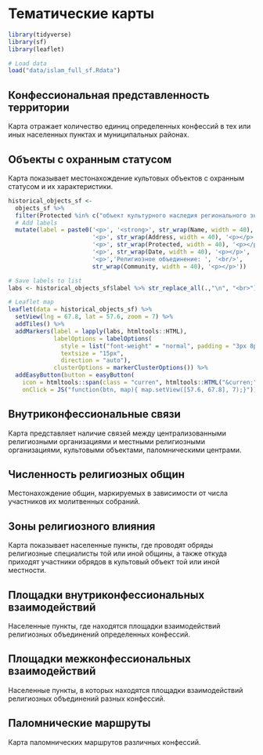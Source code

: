 # Тематические карты {#thematic-maps}

```r
library(tidyverse)
library(sf)
library(leaflet)

# Load data
load("data/islam_full_sf.Rdata")

```

## Конфессиональная представленность территории

Карта отражает количество единиц определенных конфессий в тех или иных населенных пунктах и муниципальных районах. 

## Объекты с охранным статусом

Карта показывает местонахождение культовых объектов с охранным статусом и их характеристики.

```r

historical_objects_sf <- 
  objects_sf %>% 
  filter(Protected %in% c("объект культурного наследия регионального значения")) %>% 
  # Add labels
  mutate(label = paste0('<p>', '<strong>', str_wrap(Name, width = 40), '</strong>', '<p></p>',
                        '<p>', str_wrap(Address, width = 40), '<p></p>',
                        '<p>', str_wrap(Protected, width = 40), '<p></p>',
                        '<p>', str_wrap(Date, width = 40), '<p></p>',
                        '<p>','Религиозное объединение: ', '<br/>', 
                        str_wrap(Community, width = 40), '<p></p>'))

# Save labels to list
labs <- historical_objects_sf$label %>% str_replace_all(.,"\n", "<br>") %>% as.list()

# Leaflet map
leaflet(data = historical_objects_sf) %>% 
  setView(lng = 67.8, lat = 57.6, zoom = 7) %>% 
  addTiles() %>% 
  addMarkers(label = lapply(labs, htmltools::HTML), 
             labelOptions = labelOptions(
               style = list("font-weight" = "normal", padding = "3px 8px"),
               textsize = "15px",
               direction = "auto"),
             clusterOptions = markerClusterOptions()) %>% 
  addEasyButton(button = easyButton(
    icon = htmltools::span(class = "curren", htmltools::HTML("&curren;")),
    onClick = JS("function(btn, map){ map.setView([57.6, 67.8], 7);}")))

```

## Внутриконфессиональные связи

Карта представляет наличие связей между централизованными религиозными организациями и местными религиозными организациями, культовыми объектами, паломническими центрами.

## Численность религиозных общин

Местонахождение общин, маркируемых в зависимости от числа участников их молитвенных собраний.

## Зоны религиозного влияния

Карта показывает населенные пункты, где проводят обряды религиозные специалисты той или иной общины, а также откуда приходят участники обрядов в культовый объект той или иной местности.

## Площадки внутриконфессиональных взаимодействий

Населенные пункты, где находятся площадки взаимодействий религиозных объединений определенных конфессий.

## Площадки межконфессиональных взаимодействий

Населенные пункты, в которых находятся площадки взаимодействий религиозных объединений разных конфессий.

## Паломнические маршруты

Карта паломнических маршрутов различных конфессий.
